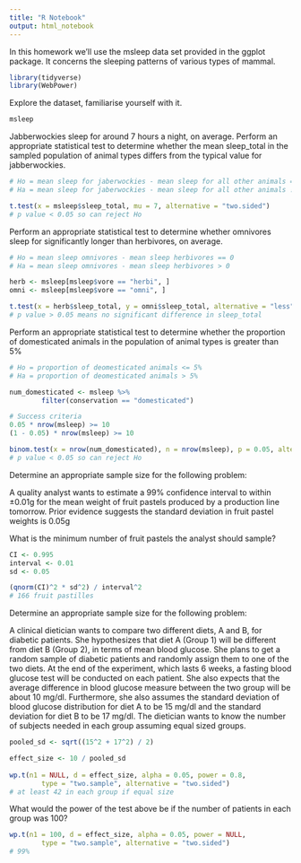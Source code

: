 ```yaml
---
title: "R Notebook"
output: html_notebook
---
```


In this homework we’ll use the msleep data set provided in the ggplot package.
It concerns the sleeping patterns of various types of mammal.
```r
library(tidyverse)
library(WebPower)
```

Explore the dataset, familiarise yourself with it.
```r
msleep
```

Jabberwockies sleep for around 7 hours a night, on average. Perform an 
appropriate statistical test to determine whether the mean sleep_total in the
sampled population of animal types differs from the typical value for
jabberwockies.
```r
# Ho = mean sleep for jaberwockies - mean sleep for all other animals == 0
# Ha = mean sleep for jaberwockies - mean sleep for all other animals != 0

t.test(x = msleep$sleep_total, mu = 7, alternative = "two.sided")
# p value < 0.05 so can reject Ho
```

Perform an appropriate statistical test to determine whether omnivores sleep for
significantly longer than herbivores, on average.
```r
# Ho = mean sleep omnivores - mean sleep herbivores == 0
# Ha = mean sleep omnivores - mean sleep herbivores > 0

herb <- msleep[msleep$vore == "herbi", ]
omni <- msleep[msleep$vore == "omni", ]

t.test(x = herb$sleep_total, y = omni$sleep_total, alternative = "less", paired = FALSE)
# p value > 0.05 means no significant difference in sleep_total
```

Perform an appropriate statistical test to determine whether the proportion of 
domesticated animals in the population of animal types is greater than 5%
```r
# Ho = proportion of deomesticated animals <= 5%
# Ha = proportion of deomesticated animals > 5%

num_domesticated <- msleep %>%
        filter(conservation == "domesticated")

# Success criteria
0.05 * nrow(msleep) >= 10
(1 - 0.05) * nrow(msleep) >= 10

binom.test(x = nrow(num_domesticated), n = nrow(msleep), p = 0.05, alternative = "greater")
# p value < 0.05 so can reject Ho
```

Determine an appropriate sample size for the following problem:

A quality analyst wants to estimate a 99% confidence interval to within ±0.01g 
for the mean weight of fruit pastels produced by a production line tomorrow.
Prior evidence suggests the standard deviation in fruit pastel weights is 0.05g

What is the minimum number of fruit pastels the analyst should sample?
```r
CI <- 0.995
interval <- 0.01
sd <- 0.05

(qnorm(CI)^2 * sd^2) / interval^2
# 166 fruit pastilles
```

Determine an appropriate sample size for the following problem:

A clinical dietician wants to compare two different diets, A and B, for diabetic
patients. She hypothesizes that diet A (Group 1) will be different from diet B 
(Group 2), in terms of mean blood glucose. She plans to get a random sample of
diabetic patients and randomly assign them to one of the two diets. At the end 
of the experiment, which lasts 6 weeks, a fasting blood glucose test will be 
conducted on each patient. She also expects that the average difference in blood
glucose measure between the two group will be about 10 mg/dl. Furthermore, she
also assumes the standard deviation of blood glucose distribution for diet A to 
be 15 mg/dl and the standard deviation for diet B to be 17 mg/dl. The dietician
wants to know the number of subjects needed in each group assuming equal sized 
groups.
```r
pooled_sd <- sqrt((15^2 + 17^2) / 2)

effect_size <- 10 / pooled_sd
        
wp.t(n1 = NULL, d = effect_size, alpha = 0.05, power = 0.8,
        type = "two.sample", alternative = "two.sided")
# at least 42 in each group if equal size
```

What would the power of the test above be if the number of patients in each 
group was 100?
```r
wp.t(n1 = 100, d = effect_size, alpha = 0.05, power = NULL,
        type = "two.sample", alternative = "two.sided")
# 99%
```
